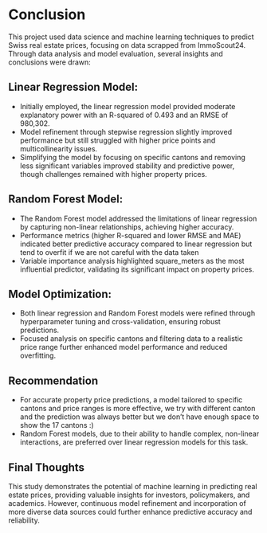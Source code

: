 # Conclusion

This project used data science and machine learning techniques to predict Swiss real estate prices, focusing on data scrapped from ImmoScout24. Through data analysis and model evaluation, several insights and conclusions were drawn:

## Linear Regression Model:
- Initially employed, the linear regression model provided moderate explanatory power with an R-squared of 0.493 and an RMSE of 980,302.
- Model refinement through stepwise regression slightly improved performance but still struggled with higher price points and multicollinearity issues.
- Simplifying the model by focusing on specific cantons and removing less significant variables improved stability and predictive power, though challenges remained with higher property prices.

## Random Forest Model:
- The Random Forest model addressed the limitations of linear regression by capturing non-linear relationships, achieving higher accuracy.
- Performance metrics (higher R-squared and lower RMSE and MAE) indicated better predictive accuracy compared to linear regression but tend to overfit if we are not careful with the data taken
- Variable importance analysis highlighted square_meters as the most influential predictor, validating its significant impact on property prices.

## Model Optimization:
- Both linear regression and Random Forest models were refined through hyperparameter tuning and cross-validation, ensuring robust predictions.
- Focused analysis on specific cantons and filtering data to a realistic price range further enhanced model performance and reduced overfitting.

## Recommendation
- For accurate property price predictions, a model tailored to specific cantons and price ranges is more effective, we try with different canton and the prediction was always better but we don't have enough space to show the 17 cantons :)
- Random Forest models, due to their ability to handle complex, non-linear interactions, are preferred over linear regression models for this task.

## Final Thoughts

This study demonstrates the potential of machine learning in predicting real estate prices, providing valuable insights for investors, policymakers, and academics. However, continuous model refinement and incorporation of more diverse data sources could further enhance predictive accuracy and reliability.
